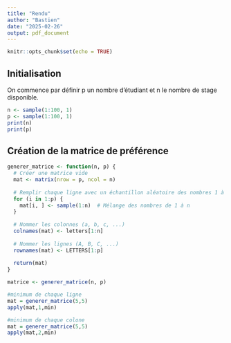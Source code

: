 ```yaml
---
title: "Rendu"
author: "Bastien"
date: "2025-02-26"
output: pdf_document
---
```


```r
knitr::opts_chunk$set(echo = TRUE)
```

## Initialisation

On commence par définir p un nombre d'étudiant et n le nombre de stage disponible.

```r
n <- sample(1:100, 1)
p <- sample(1:100, 1)
print(n)
print(p)
```

## Création de la matrice de préférence

```r
generer_matrice <- function(n, p) {
  # Créer une matrice vide
  mat <- matrix(nrow = p, ncol = n)
  
  # Remplir chaque ligne avec un échantillon aléatoire des nombres 1 à n
  for (i in 1:p) {
    mat[i, ] <- sample(1:n)  # Mélange des nombres de 1 à n
  }
  
  # Nommer les colonnes (a, b, c, ...)
  colnames(mat) <- letters[1:n]
  
  # Nommer les lignes (A, B, C, ...)
  rownames(mat) <- LETTERS[1:p]
  
  return(mat)
}

matrice <- generer_matrice(n, p)
```

```r
#minimum de chaque ligne
mat = generer_matrice(5,5)
apply(mat,1,min)

#minimum de chaque colone 
mat = generer_matrice(5,5)
apply(mat,2,min)









```






